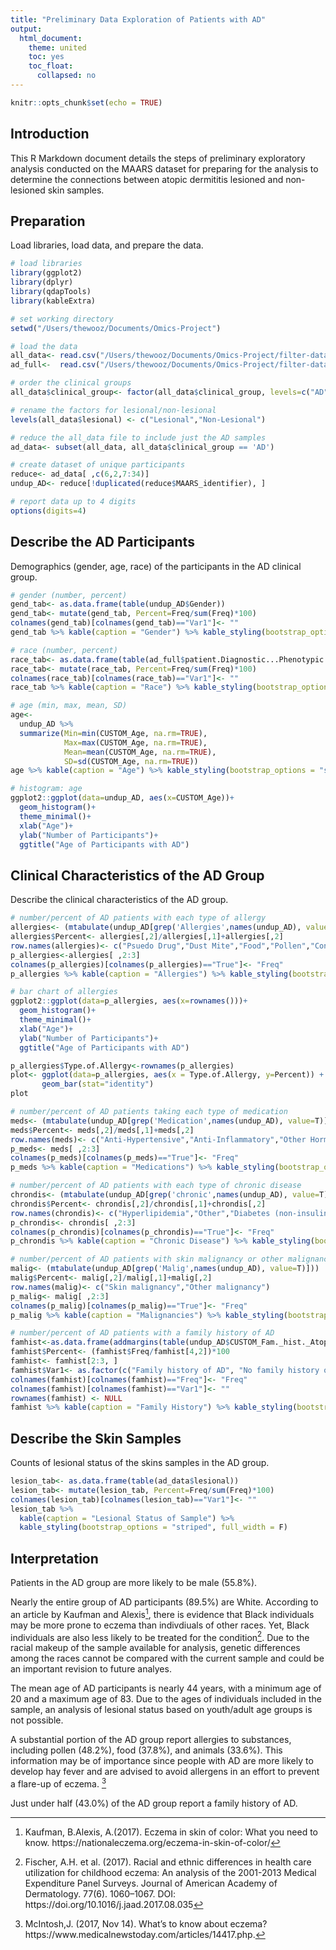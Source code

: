 ```yaml
---
title: "Preliminary Data Exploration of Patients with AD"
output:
  html_document:
    theme: united
    toc: yes
    toc_float:
      collapsed: no
---
```


```r
knitr::opts_chunk$set(echo = TRUE)
```


## Introduction

This R Markdown document details the steps of preliminary exploratory analysis conducted on the MAARS dataset for preparing for the analysis to determine the connections between atopic dermititis lesioned and non-lesioned skin samples. 


## Preparation

Load libraries, load data, and prepare the data. 

```r
# load libraries
library(ggplot2)
library(dplyr)
library(qdapTools)
library(kableExtra)

# set working directory
setwd("/Users/thewooz/Documents/Omics-Project")

# load the data
all_data<- read.csv("/Users/thewooz/Documents/Omics-Project/filter-data/all.csv")
ad_full<-  read.csv("/Users/thewooz/Documents/Omics-Project/filter-data/ad_full.csv")

# order the clinical groups
all_data$clinical_group<- factor(all_data$clinical_group, levels=c("AD","PSO","CTRL"))

# rename the factors for lesional/non-lesional
levels(all_data$lesional) <- c("Lesional","Non-Lesional")

# reduce the all_data file to include just the AD samples
ad_data<- subset(all_data, all_data$clinical_group == 'AD')

# create dataset of unique participants
reduce<- ad_data[ ,c(6,2,7:34)]
undup_AD<- reduce[!duplicated(reduce$MAARS_identifier), ]

# report data up to 4 digits
options(digits=4)
```


## Describe the AD Participants

Demographics (gender, age, race) of the participants in the AD clinical group.

```r

# gender (number, percent)
gend_tab<- as.data.frame(table(undup_AD$Gender))
gend_tab<- mutate(gend_tab, Percent=Freq/sum(Freq)*100)
colnames(gend_tab)[colnames(gend_tab)=="Var1"]<- ""
gend_tab %>% kable(caption = "Gender") %>% kable_styling(bootstrap_options = "striped", full_width = F)

# race (number, percent)
race_tab<- as.data.frame(table(ad_full$patient.Diagnostic...Phenotypic.Data.Ethnicity.Family.History.Ethnicity..Ethnicity.))
race_tab<- mutate(race_tab, Percent=Freq/sum(Freq)*100)
colnames(race_tab)[colnames(race_tab)=="Var1"]<- ""
race_tab %>% kable(caption = "Race") %>% kable_styling(bootstrap_options = "striped", full_width = F)

# age (min, max, mean, SD)
age<-
  undup_AD %>%
  summarize(Min=min(CUSTOM_Age, na.rm=TRUE),
            Max=max(CUSTOM_Age, na.rm=TRUE), 
            Mean=mean(CUSTOM_Age, na.rm=TRUE), 
            SD=sd(CUSTOM_Age, na.rm=TRUE))
age %>% kable(caption = "Age") %>% kable_styling(bootstrap_options = "striped", full_width = F)

# histogram: age
ggplot2::ggplot(data=undup_AD, aes(x=CUSTOM_Age))+
  geom_histogram()+
  theme_minimal()+
  xlab("Age")+
  ylab("Number of Participants")+
  ggtitle("Age of Participants with AD")
```


##  Clinical Characteristics of the AD Group

Describe the clinical characteristics of the AD group. 

```r

# number/percent of AD patients with each type of allergy
allergies<- (mtabulate(undup_AD[grep('Allergies',names(undup_AD), value=T)]))
allergies$Percent<- allergies[,2]/allergies[,1]+allergies[,2]
row.names(allergies)<- c("Psuedo Drug","Dust Mite","Food","Pollen","Contact", "Drug","Animal")
p_allergies<-allergies[ ,2:3]
colnames(p_allergies)[colnames(p_allergies)=="True"]<- "Freq"
p_allergies %>% kable(caption = "Allergies") %>% kable_styling(bootstrap_options = "striped", full_width = F)

# bar chart of allergies
ggplot2::ggplot(data=p_allergies, aes(x=rownames()))+
  geom_histogram()+
  theme_minimal()+
  xlab("Age")+
  ylab("Number of Participants")+
  ggtitle("Age of Participants with AD")

p_allergies$Type.of.Allergy<-rownames(p_allergies)
plot<- ggplot(data=p_allergies, aes(x = Type.of.Allergy, y=Percent)) +
       geom_bar(stat="identity")
plot 

# number/percent of AD patients taking each type of medication
meds<- (mtabulate(undup_AD[grep('Medication',names(undup_AD), value=T)]))
meds$Percent<- meds[,2]/meds[,1]+meds[,2]
row.names(meds)<- c("Anti-Hypertensive","Anti-Inflammatory","Other Hormones","Thyroid Hormones","Statins", "Insulin","Other")
p_meds<- meds[ ,2:3]
colnames(p_meds)[colnames(p_meds)=="True"]<- "Freq"
p_meds %>% kable(caption = "Medications") %>% kable_styling(bootstrap_options = "striped", full_width = F)

# number/percent of AD patients with each type of chronic disease
chrondis<- (mtabulate(undup_AD[grep('chronic',names(undup_AD), value=T)]))
chrondis$Percent<- chrondis[,2]/chrondis[,1]+chrondis[,2]
row.names(chrondis)<- c("Hyperlipidemia","Other","Diabetes (non-insulin)","Thyroid Dysfuntion","Asthma", "Hypertension")
p_chrondis<- chrondis[ ,2:3]
colnames(p_chrondis)[colnames(p_chrondis)=="True"]<- "Freq"
p_chrondis %>% kable(caption = "Chronic Disease") %>% kable_styling(bootstrap_options = "striped", full_width = F)

# number/percent of AD patients with skin malignancy or other malignancy
malig<- (mtabulate(undup_AD[grep('Malig',names(undup_AD), value=T)]))
malig$Percent<- malig[,2]/malig[,1]+malig[,2]
row.names(malig)<- c("Skin malignancy","Other malignancy")
p_malig<- malig[ ,2:3]
colnames(p_malig)[colnames(p_malig)=="True"]<- "Freq"
p_malig %>% kable(caption = "Malignancies") %>% kable_styling(bootstrap_options = "striped", full_width = F)

# number/percent of AD patients with a family history of AD
famhist<-as.data.frame(addmargins(table(undup_AD$CUSTOM_Fam._hist._Atopic_dermatitis)))
famhist$Percent<- (famhist$Freq/famhist[4,2])*100
famhist<- famhist[2:3, ]
famhist$Var1<- as.factor(c("Family history of AD", "No family history of AD"))
colnames(famhist)[colnames(famhist)=="Freq"]<- "Freq"
colnames(famhist)[colnames(famhist)=="Var1"]<- ""
rownames(famhist) <- NULL
famhist %>% kable(caption = "Family History") %>% kable_styling(bootstrap_options = "striped", full_width = F)
```


## Describe the Skin Samples

Counts of lesional status of the skins samples in the AD group.

```r

lesion_tab<- as.data.frame(table(ad_data$lesional))
lesion_tab<- mutate(lesion_tab, Percent=Freq/sum(Freq)*100)
colnames(lesion_tab)[colnames(lesion_tab)=="Var1"]<- ""
lesion_tab %>% 
  kable(caption = "Lesional Status of Sample") %>% 
  kable_styling(bootstrap_options = "striped", full_width = F)
```


## Interpretation

Patients in the AD group are more likely to be male (55.8%).

Nearly the entire group of AD participants (89.5%) are White. According to an article by Kaufman and Alexis^[Kaufman, B.Alexis, A.(2017). Eczema in skin of color: What you need to know. https://nationaleczema.org/eczema-in-skin-of-color/], there is evidence that Black individuals may be more prone to eczema than indivdiuals of other races. Yet, Black individuals are also less likely to be treated for the condition^[Fischer, A.H. et al. (2017). Racial and ethnic differences in health care utilization for childhood eczema: An analysis of the 2001-2013 Medical Expenditure Panel Surveys. Journal of American Academy of Dermatology. 77(6). 1060–1067. DOI: https://doi.org/10.1016/j.jaad.2017.08.035]. Due to the racial makeup of the sample available for analysis, genetic differences among the races cannot be compared with the current sample and could be an important revision to future analyes. 

The mean age of AD participants is nearly 44 years, with a minimum age of 20 and a maximum age of 83. Due to the ages of individuals included in the sample, an analysis of lesional status based on youth/adult age groups is not possible. 

A substantial portion of the AD group report allergies to substances, including pollen (48.2%), food (37.8%), and animals (33.6%). This information may be of importance since people with AD are more likely to develop hay fever and are advised to avoid allergens in an effort to prevent a flare-up of eczema. ^[McIntosh,J. (2017, Nov 14). What's to know about eczema? https://www.medicalnewstoday.com/articles/14417.php.]

Just under half (43.0%) of the AD group report a family history of AD. 
  




